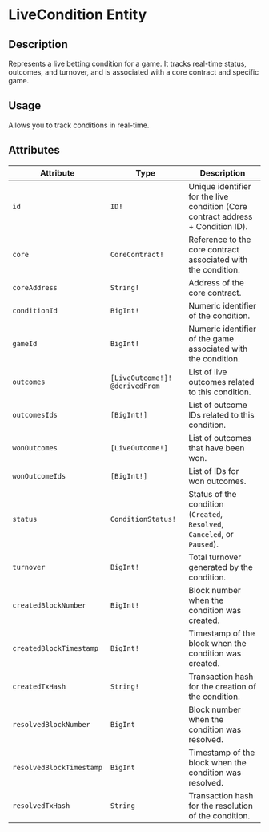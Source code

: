 # LiveCondition Entity

## Description

Represents a live betting condition for a game. It tracks real-time status, outcomes, and turnover, and is associated with a core contract and specific game.

## Usage 

Allows you to track conditions in real-time.

## Attributes

| **Attribute** | **Type** | **Description** |
| --- | --- | --- |
| `id` | `ID!` | Unique identifier for the live condition (Core contract address + Condition ID). |
| `core` | `CoreContract!` | Reference to the core contract associated with the condition. |
| `coreAddress` | `String!` | Address of the core contract. |
| `conditionId` | `BigInt!` | Numeric identifier of the condition. |
| `gameId` | `BigInt!` | Numeric identifier of the game associated with the condition. |
| `outcomes` | `[LiveOutcome!]! @derivedFrom` | List of live outcomes related to this condition. |
| `outcomesIds` | `[BigInt!]` | List of outcome IDs related to this condition. |
| `wonOutcomes` | `[LiveOutcome!]` | List of outcomes that have been won. |
| `wonOutcomeIds` | `[BigInt!]` | List of IDs for won outcomes. |
| `status` | `ConditionStatus!` | Status of the condition (`Created`, `Resolved`, `Canceled`, or `Paused`). |
| `turnover` | `BigInt!` | Total turnover generated by the condition. |
| `createdBlockNumber` | `BigInt!` | Block number when the condition was created. |
| `createdBlockTimestamp` | `BigInt!` | Timestamp of the block when the condition was created. |
| `createdTxHash` | `String!` | Transaction hash for the creation of the condition. |
| `resolvedBlockNumber` | `BigInt` | Block number when the condition was resolved. |
| `resolvedBlockTimestamp` | `BigInt` | Timestamp of the block when the condition was resolved. |
| `resolvedTxHash` | `String` | Transaction hash for the resolution of the condition. |